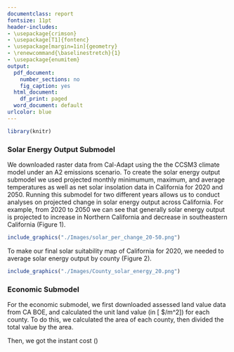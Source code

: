 ```yaml
---
documentclass: report
fontsize: 11pt
header-includes:
- \usepackage{crimson}
- \usepackage[T1]{fontenc}
- \usepackage[margin=1in]{geometry}
- \renewcommand{\baselinestretch}{1}
- \usepackage{enumitem}
output:
  pdf_document:
    number_sections: no
    fig_caption: yes
  html_document:
    df_print: paged
  word_document: default
urlcolor: blue
---
```

\text{\bfseries\LARGE{Solar Suitability Model}}
\newline
\text{\Large{AnnaClaire Marley, Anna Calle, Ted Jiang}}
\newline
\text{\Large{June 4, 2020}}
\newline
\noindent\makebox[\linewidth]{\rule{\textwidth}{0.4pt}}

```r
library(knitr)
```

### Solar Energy Output Submodel

We downloaded raster data from Cal-Adapt using the the CCSM3 climate model under an A2 emissions scenario. To create the solar energy output submodel we used projected monthly minimumum, maximum, and average temperatures as well as net solar insolation data in California for 2020 and 2050. Running this submodel for two different years allows us to conduct analyses on projected change in solar energy output across California. For example, from 2020 to 2050 we can see that generally solar energy output is projected to increase in Northern California and decrease in southeastern California (Figure 1).

```r
include_graphics("./Images/solar_per_change_20-50.png")
```

\begin{center}
\textbf{Figure 1.} Percent change in solar energy output 2020 to 2050.
\end{center}

To make our final solar suitability map of California for 2020, we needed to average solar energy output by county (Figure 2). 

```r
include_graphics("./Images/County_solar_energy_20.png")
```

\begin{center}
\textbf{Figure 2.} Average solar energy output by county in 2020.
\end{center}

### Economic Submodel

For the economic submodel, we first downloaded assessed land value data from CA BOE, and calculated the unit land value (in \[ $/m^2\]) for each county. To do this, we calculated the area of each county, then divided the total value by the area.

Then, we got the instant cost ()